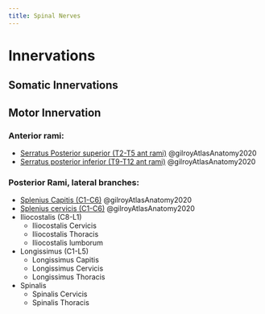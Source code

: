 ```yaml
---
title: Spinal Nerves
---
```


# Innervations

## Somatic Innervations

## Motor Innervation
### Anterior rami:

- [Serratus Posterior superior (T2-T5 ant rami)]({{< var ref-serratus-posterior-superior >}}) @gilroyAtlasAnatomy2020
- [Serratus posterior inferior (T9-T12 ant rami)]({{< var ref-serratus-posterior-inferior >}}) @gilroyAtlasAnatomy2020

### Posterior Rami, lateral branches:

- [Splenius Capitis (C1-C6)]({{< var ref-splenius-capitis >}}) @gilroyAtlasAnatomy2020
- [Splenius cervicis (C1-C6)]({{< var ref-splenius-capitis >}}) @gilroyAtlasAnatomy2020
- Iliocostalis (C8-L1)
    - Iliocostalis Cervicis
    - Iliocostalis Thoracis
    - Iliocostalis lumborum
- Longissimus (C1-L5)
    - Longissimus Capitis
    - Longissimus Cervicis
    - Longissimus Thoracis
- Spinalis
    - Spinalis Cervicis
    - Spinalis Thoracis